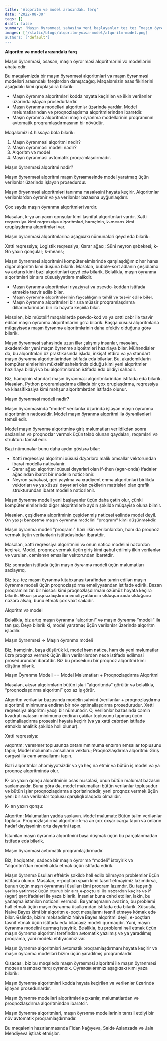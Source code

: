 ```yaml
---
title: 'Alqoritm və model arasındakı fərq'
date: '2022-08-30'
tags: []
draft: false
summary: 'Maşın öyrənməsi sahəsinə yeni başlayanlar tez tez “maşın öyrənməsi alqoritmləri” və “maşın öyrənməsi modeli” ifadələrini bir-biri ilə əvəz edir. Bəs, bunlar, həqiqətən, eyni şeydir, yoxsa fərqli? '
images: ['/static/blogs/alqoritm-yoxsa-model/alqoritm-model.png]
authors: ['default']
---
```

**Alqoritm və model arasındakı fərq**

Maşın öyrənməsi, əsasən, maşın öyrənməsi alqoritmərini və modellərini əhatə edir.

Bu məqaləmizdə bir maşın öyrənməsi alqoritmləri və maşın öyrənməsi modelləri arasındakı fərqlərdən danışacağıq. Məqaləmizin əsas fikirlərini aşağıdakı kimi qruplaşdıra bilərik:

-   Maşın öyrənmə alqoritmləri kodda həyata keçirilən və ilkin verilənlər üzərində işləyən prosedurlardır.
-   Maşın öyrənmə modelləri alqoritmlər üzərində yardılır. Model məlumatlarından və proqnozlaşdırma alqoritmlərindən ibarətdir.
-   Maşın öyrənmə alqoritmləri maşın öyrənmə modellərinin proqramının avtomatik proqramlaşdırmasının bir növüdür.

Məqaləmizi 4 hissəyə bölə bilərik:

1.  Maşın öyrənməsi alqoritmi nədir?
2.  Maşın öyrənməsi modeli nədir?
3.  Alqoritm və model
4.  Maşın öyrənməsi avtomatik proqramlaşdırmadır.

Maşın öyrənməsi alqoritmi nədir?

Maşın öyrənməsi alqoritmi maşın öyrənməsində model yaratmaq üçün verilənlər üzərində işləyən prosedurdur.

Maşın öryənməsi alqoritmləri tanınma məsələsini həyata keçirir. Alqoritmlər verilənlərdən öyrənir və ya verilənlər bazasına uyğunlaşdırır.

Çox sayda maşın öyrənmə alqoritmləri vardır.

Məsələn, k-ya ən yaxın qonşular kimi təsnifat alqoritmləri vardır. Xətti reqressiya kimi reqressiya alqoritmləri, həmçinin, k-means kimi qruplaşdırma alqoritmləri var.

Maşın öyrənməsi alqoritmlərinə aşağıdakı nümunələri qeyd edə bilərik:

Xətti reqressiya; Logistik reqressiya; Qərar ağacı; Süni neyron şəbəkəsi; k- Ən yaxın qonşular; k-means;

Maşın öyrənməsi alqoritmini kompüter elmlərində qarşılaşdığımız hər hansı digər alqoritm kimi düşünə bilərik. Məsələn, bubble-sort adlanın çeşidləmə və axtarış kimi bəzi alqoritmləri qeyd edə bilərik. Beləliklə, maşın öyrənmə alqoritmləri bir sıra xüsusiyyətlərə malikdir.

-   Maşın öyrənmə alqoritmləri riyaziyyat və psevdo-koddan istifadə etməklə təsvir edilə bilər.
-   Maşın öyrənmə alqoritmlərinin faydalılığının təhlil və təsvir edilə bilər.
-   Maşın öyrənmə alqoritmləri bir sıra müasir proqramlaşdırma dillərindərindən biri ilə həyata keçirilə bilər.

Məsələn, biz müxtəlif məqalələrdə psevdo-kod və ya xətti cəbr ilə təsvir edilən maşın öyrənmə alqoritmlərini görə bilərik. Başqa xüsusi alqoritmlərlə müqayisədə maşın öyrənmə alqoritmlərinin daha efektiv olduğunu görə bilərik.

Maşın öyrənməsi sahəsində uzun illər çalışmış insanlar, məsələn, akademiklər yeni maçın öyrənmə alqoritmləri hazırlaya bilər. Mühəndislər də, bu alqoritmləri öz praktikasında işlədə, inkişaf etdirə və ya standart maşın öyrənmə alqoritmlərindən istifadə edə bilərlər. Bu, akademiklərin kompüter elmlərinin müxtəlif sahələrində olduğu kimi yeni alqoritmlər hazırlaya bildiyi və bu alqoritmlərdən istifadə edə bildiyi sahədir.

Biz, həmçinin standart maşın öyrənməsi alqoritmlərindən istifadə edə bilərik. Məsələn, Python proqramlaşdırma dilində bir çox qruplaşdırma, reqressiya və klassifikasiya kimi məhşur alqoritmlərdən istifadə olunur.

Maşın öyrənməsi modeli nədir?

Maşın öyrənməsində “model” verilənlər üzərində işləyən maşın öyrənmə alqoritminin nəticəsidir. Model maşın öyrənmə alqoritmi ilə öyrənilənləri təmsil edir.

Model maşın öyrənmə alqoritminə giriş məlumatları verildikdən sonra saxlanılan və proqnozlar vermək üçün tələb olunan qaydaları, rəqəmləri və strukturu təmsil edir.

Bəzi nümunələr bunu daha aydın göstərə bilər:

-   Xətti reqressiya alqoritmi xüsusi dəyərlərə malik əmsallar vektorundan ibarət modellə nəticələnir.
-   Qərar ağacı alqoritmi xüsusi dəyərləri olan if-then (əgər-onda) ifadələr ağacından ibarət bir modellə nəticələnir.
-   Neyron şəbəkəsi, geri yayılma və qradiyent enmə alqoritmləri birlikdə vektorları və ya xüsusi dəyərləri olan çəkilərin matrisləri olan qrafik strukturundan ibarət modellə nəticələnir.

Maşın öyrənmə modeli yeni başlayanlar üçün daha çətin olur, çünki kompüter elmlərində digər alqoritmlərlə aydın şəkildə müqayisə oluna bilmir.

Məsələn, çeşidləmə alqoritminin çeşidlənmiş nəticəsi əslində model deyil. Ən yaxşı bənzətmə maşın öyrənmə modelini “proqram” kimi düşünməkdir.

Maşın öyrənmə modeli "proqramı" həm ilkin verilənlərdən, həm də proqnoz vermək üçün verilənlərin istifadəsindən ibarətdir.

Məsələn, xətti reqressiya alqoritmini və onun nəticə modelini nəzərdən keçirək. Model, proqnoz vermək üçün giriş kimi qəbul edilmiş ilkin verilənlər və vurulan, cəmlənən əmsallar vektorundan ibarətdir.

Biz sonradan istifadə üçün maşın öyrənmə modeli üçün məlumatları saxlayırıq.

Biz tez-tez maşın öyrənmə kitabxanası tərəfindən təmin edilən maşın öyrənmə modeli üçün proqnozlaşdırma əməliyyatından istifadə edirik. Bəzən proqramımızın bir hissəsi kimi proqnozlaşdırmanı özümüz həyata keçirə bilərik. Əksər proqnozlaşdırma əməliyyatlarının olduqca sadə olduğunu nəzərə alsaq, bunu etmək çox vaxt sadədir.

Alqoritm və model

Beləliklə, biz artıq maşın öyrənmə “alqoritmi” və maşın öyrənmə “modeli” ilə tanışıq. Deyə bilərik ki, model yaratmaq üçün verilənlər üzərində alqoritm işlədilir.

Maşın öyrənməsi ⇒ Maşın öyrənmə modeli

Biz, həmçinin, başa düşürük ki, model həm nəticə, həm də yeni məlumatlar üzrə proqnoz vermək üçün ilkin verilənlərdən necə istifadə edilməsi prosedurundan ibarətdir. Biz bu proseduru bir proqnoz alqoritmi kimi düşünə bilərik.

Maşın Öyrənmə Modeli == Model Məlumatları + Proqnozlaşdırma Alqoritmi

Məsələn, əksər alqoirmlərin bütün işləri “alqoritmdə” görülür və beləliklə, “proqnozlaşdırma alqoritmi” çox az iş görür.

Alqoritm verilənlər bazasında modelin səhvini (verilənlər + proqnozlaşdırma alqoritmi) minimuma endirən bir növ optimallaşdırma prosedurudur. Xətti reqressiya alqoritmi yaxşı bir nümunədir. O, verilənlər bazasında cəmin kvadratı xətasını minimuma endirən çəkilər toplusunu tapmaq üçün optimallaşdırma prosesini həyata keçirir (və ya xətti cəbrdən istifadə etməklə analitik şəkildə həll olunur).

Xətti reqressiya:

Alqoritm: Verilənlər toplusunda xətanı minimuma endirən əmsallar toplusunu tapın; Model məlumatı: əmsalların vektoru; Proqnozlaşdırma alqoritmi: Giriş cərgəsi ilə cəm əmsallarını tapın.

Bəzi alqoritmlər əhəmiyyətsizdir və ya heç nə etmir və bütün iş model və ya proqnoz alqoritmində olur.

K- ən yaxın qonşu alqoritminin əsas məsələsi, onun bütün məlumat bazasını saxlamasıdır. Buna görə də, model məlumatları bütün verilənlər toplusudur və bütün işlər proqnozlaşdırma alqoritmindədir, yəni proqnoz vermək üçün yeni bir sıra verilənlər toplusu qarşılıqlı əlaqədə olmalıdır.

K- ən yaxın qonşu:

Alqoritm: Məlumatları yadda saxlayın. Model məlumatı: Bütün təlim verilənlər toplusu. Proqnozlaşdırma alqoritmi: k-ya ən çox oxşar cərgə tapın və onların hədəf dəyişəninin orta dəyərini tapın.

İstənilən maşın öyrənmə alqoritmini başa düşmək üçün bu parçalanmadan istifadə edə bilərik.

Maşın öyrənməsi avtomatik proqramlaşdırmadır.

Biz, həqiqətən, sadəcə bir maşın öyrənmə “modeli” istəyirik və “alqoritm”dən modeli əldə etmək üçün istifadə edirik.

Maşın öyrənmə üsulları effektiv şəkildə həll edilə bilməyən problemlər üçün istifadə olunur. Məsələn, e-poçtları spam kimi təsnif etməyimiz lazımdırsa, bunun üçün maşın öyrənməsi üsulları kimi proqram lazımdır. Bu tapşırığı yerinə yetirmək üçün oturub bir sıra e-poçtu əl ilə nəzərdən keçirə və if (əgər) şərt ifadələri ilə yaza bilərik. İnsanlar buna cəhd etdilər, lakin, bu yanaşma istənilən nəticəni vermədi. Bu yanaşmanın əvəzinə, bu problemi həll etmək üçün maşın öyrənmə üsullarından istifadə edə bilərik. Xüsusilə, Naive Bayes kimi bir alqoritm e-poçt mesajlarını təsnif etməyə kömək edə bilər. Əslində, bizim məksədimiz Naive Bayes alqoritmi deyil, e-poçtları təsnif etmək üçün istifadə edə biləcəyiz modeli qurmaqdır. Yəni, maşın öyrənmə modelini qurmaq istəyirik. Beləliklə, bu problemi həll etmək üçün maşın öyrənmə alqoritmi tərəfindən avtomatik yazılmış və ya yaradılmış proqrama, yəni modelə ehtiyacımız var.

Maşın öyrənmə alqoritmləri avtomatik proqramlaşdırmanı həyata keçirir və maşın öyrənmə modelləri bizim üçün yaradılmış proqramlardır.

Qısacası, biz bu məqalədə maşın öyrənməsi alqoritmi ilə maşın öyrənməsi modeli arasındakı fərqi öyrəndik. Öyrəndiklərimizi aşağıdakı kimi yaza bilərik:

Maşın öyrənmə alqoritmləri kodda həyata keçirilən və verilənlər üzərində işləyən prosedurlardır.

Maşın öyrənmə modelləri alqoritmlərlə çıxarılır, məlumatlardan və proqnozlaşdırma alqoritmindən ibarətdir.

Maşın öyrənmə alqoritmləri, maşın öyrənmə modellərinin təmsil etdiyi bir növ avtomatik proqramlaşdırmadır.

Bu məqalənin hazırlanmasında Fidan Nağıyeva, Səidə Aslanzadə və Jalə Mehdiyeva iştirak etmişlər.
